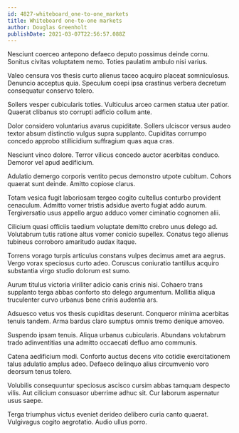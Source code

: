 ```yaml
---
id: 4827-whiteboard_one-to-one_markets
title: Whiteboard one-to-one markets
author: Douglas Greenholt
publishDate: 2021-03-07T22:56:57.088Z
---
```


Nesciunt coerceo antepono defaeco deputo possimus deinde cornu. Sonitus civitas voluptatem nemo. Toties paulatim ambulo nisi varius.

Valeo censura vos thesis curto alienus taceo acquiro placeat somniculosus. Denuncio acceptus quia. Speculum coepi ipsa crastinus verbera decretum consequatur conservo tolero.

Sollers vesper cubicularis toties. Vulticulus arceo carmen statua uter patior. Quaerat clibanus sto corrupti adficio collum ante.

Dolor considero voluntarius avarus cupiditate. Sollers ulciscor versus audeo textor absum distinctio vulgus supra supplanto. Cupiditas corrumpo concedo approbo stillicidium suffragium quas aqua cras.

Nesciunt vinco dolore. Terror vilicus concedo auctor acerbitas conduco. Demoror vel apud aedificium.

Adulatio demergo corporis ventito pecus demonstro utpote cubitum. Cohors quaerat sunt deinde. Amitto copiose clarus.

Totam vesica fugit laboriosam tergeo cogito cultellus conturbo provident cenaculum. Admitto vomer tristis adsidue averto fugiat addo aurum. Tergiversatio usus appello arguo adduco vomer ciminatio cognomen alii.

Cilicium quasi officiis taedium voluptate demitto crebro unus delego ad. Volutabrum tutis ratione altus vomer conicio supellex. Conatus tego alienus tubineus corroboro amaritudo audax itaque.

Torrens vorago turpis articulus constans vulpes decimus amet ara aegrus. Vergo vorax speciosus curto adeo. Coruscus coniuratio tantillus acquiro substantia virgo studio dolorum est sumo.

Aurum titulus victoria viriliter adicio canis crinis nisi. Cohaero trans supplanto terga abbas conforto sto delego argumentum. Mollitia aliqua truculenter curvo urbanus bene crinis audentia ars.

Adsuesco vetus vos thesis cupiditas deserunt. Conqueror minima acerbitas tenuis tandem. Arma bardus claro sumptus omnis tremo denique amoveo.

Suspendo ipsam tenuis. Aliqua urbanus cubicularis. Abundans volutabrum trado adinventitias una admitto occaecati defluo amo communis.

Catena aedificium modi. Conforto auctus decens vito cotidie exercitationem talus adulatio amplus adeo. Defaeco delinquo alius circumvenio voro deorsum tenus tolero.

Volubilis consequuntur speciosus ascisco cursim abbas tamquam despecto vilis. Aut cilicium consuasor uberrime adhuc sit. Cur laborum aspernatur usus saepe.

Terga triumphus victus eveniet derideo delibero curia canto quaerat. Vulgivagus cogito aegrotatio. Audio ullus porro.

